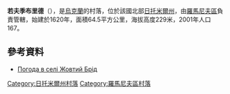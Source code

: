 {{coord|50|17|1|N|28|6|23|E|scale:30000|display=title}}

'''若夫季布里德'''（{{lang-uk|Жовтий Брід}}），是[[烏克蘭|烏克蘭]]的村落，位於該國北部[[日托米爾州|日托米爾州]]，由[[羅馬尼夫區|羅馬尼夫區]]負責管轄，始建於1620年，面積64.5平方公里，海拔高度229米，2001年人口167。

==參考資料==
* [http://weather.in.ua/ua/zhitomirskaja/7787 Погода в селі Жовтий Брід]

{{DEFAULTSORT:Жовтий Брід}}
[[Category:日托米爾州村落|Category:日托米爾州村落]]
[[Category:羅馬尼夫區村落|Category:羅馬尼夫區村落]]


{{Zhytomyr-geo-stub}}